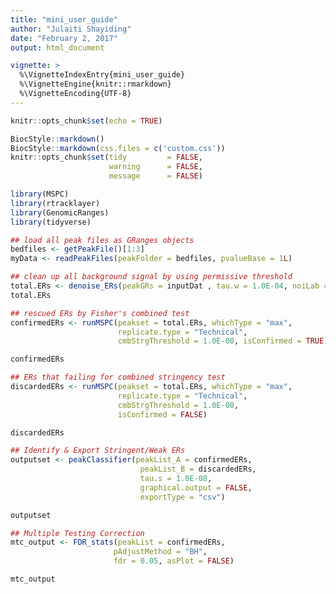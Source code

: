 ```yaml
---
title: "mini_user_guide"
author: "Julaiti Shayiding"
date: "February 2, 2017"
output: html_document

vignette: >
  %\VignetteIndexEntry{mini_user_guide} 
  %\VignetteEngine{knitr::rmarkdown}
  %\VignetteEncoding{UTF-8}
---
```


```r
knitr::opts_chunk$set(echo = TRUE)
```

```r
BiocStyle::markdown()
BiocStyle::markdown(css.files = c('custom.css'))
knitr::opts_chunk$set(tidy         = FALSE,
                      warning      = FALSE,
                      message      = FALSE)

```

```r
library(MSPC)
library(rtracklayer)
library(GenomicRanges)
library(tidyverse)
```

```r
## load all peak files as GRanges objects
bedfiles <- getPeakFile()[1:3]
myData <- readPeakFiles(peakFolder = bedfiles, pvalueBase = 1L)

```

```r
## clean up all background signal by using permissive threshold
total.ERs <- denoise_ERs(peakGRs = inputDat , tau.w = 1.0E-04, noiLab = "noise")
total.ERs
```

```r
## rescued ERs by Fisher's combined test
confirmedERs <- runMSPC(peakset = total.ERs, whichType = "max",
                        replicate.type = "Technical",
                        cmbStrgThreshold = 1.0E-08, isConfirmed = TRUE)

confirmedERs
```

```r
## ERs that failing for combined stringency test
discardedERs <- runMSPC(peakset = total.ERs, whichType = "max",
                        replicate.type = "Technical",
                        cmbStrgThreshold = 1.0E-08, 
                        isConfirmed = FALSE)

discardedERs
```

```r
## Identify & Export Stringent/Weak ERs
outputset <- peakClassifier(peakList_A = confirmedERs, 
                             peakList_B = discardedERs, 
                             tau.s = 1.0E-08, 
                             graphical.output = FALSE, 
                             exportType = "csv")

outputset
```

```r
## Multiple Testing Correction
mtc_output <- FDR_stats(peakList = confirmedERs, 
                       pAdjustMethod = "BH", 
                       fdr = 0.05, asPlot = FALSE)

mtc_output
```

